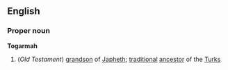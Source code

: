 ==English==
===Proper noun===
{{wikipedia}}
'''Togarmah'''
#(''Old Testament'') [[grandson]] of [[Japheth]]; [[traditional]] [[ancestor]] of the [[Turk]]s